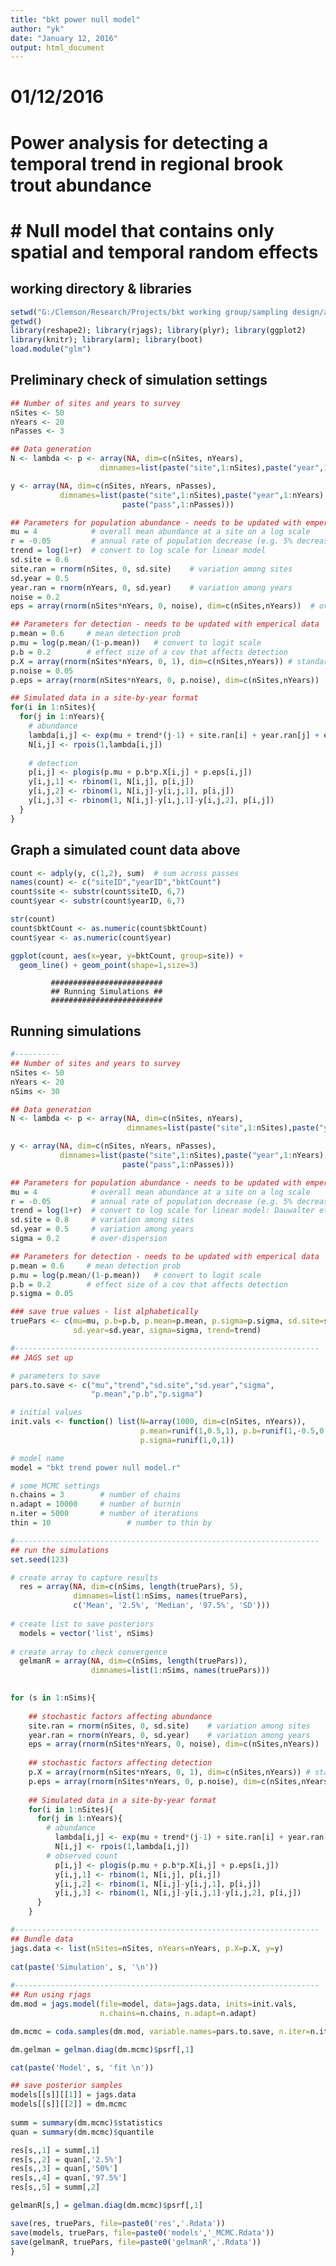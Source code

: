 ---
title: "bkt power null model"
author: "yk"
date: "January 12, 2016"
output: html_document
---

# 01/12/2016
# Power analysis for detecting a temporal trend in regional brook trout abundance
# Null model that contains only spatial and temporal random effects 
==================================================================================

## working directory & libraries
```{r working directory & libraries, warning=FALSE, message=FALSE}
setwd("G:/Clemson/Research/Projects/bkt working group/sampling design/analysis/sim 01")
getwd()
library(reshape2); library(rjags); library(plyr); library(ggplot2)
library(knitr); library(arm); library(boot)
load.module("glm")
```

## Preliminary check of simulation settings
```{r Simulation settings}
## Number of sites and years to survey
nSites <- 50
nYears <- 20
nPasses <- 3

## Data generation
N <- lambda <- p <- array(NA, dim=c(nSites, nYears),
                    dimnames=list(paste("site",1:nSites),paste("year",1:nYears)))

y <- array(NA, dim=c(nSites, nYears, nPasses),
           dimnames=list(paste("site",1:nSites),paste("year",1:nYears),
                         paste("pass",1:nPasses)))

## Parameters for population abundance - needs to be updated with emperical data
mu = 4            # overall mean abundance at a site on a log scale
r = -0.05         # annual rate of population decrease (e.g. 5% decrease) 
trend = log(1+r)  # convert to log scale for linear model
sd.site = 0.6    
site.ran = rnorm(nSites, 0, sd.site)    # variation among sites
sd.year = 0.5
year.ran = rnorm(nYears, 0, sd.year)    # variation among years 
noise = 0.2
eps = array(rnorm(nSites*nYears, 0, noise), dim=c(nSites,nYears))  # over-dispersion

## Parameters for detection - needs to be updated with emperical data
p.mean = 0.6     # mean detection prob
p.mu = log(p.mean/(1-p.mean))   # convert to logit scale
p.b = 0.2        # effect size of a cov that affects detection
p.X = array(rnorm(nSites*nYears, 0, 1), dim=c(nSites,nYears)) # standardized cov
p.noise = 0.05
p.eps = array(rnorm(nSites*nYears, 0, p.noise), dim=c(nSites,nYears))  # over-dispersion

## Simulated data in a site-by-year format  
for(i in 1:nSites){
  for(j in 1:nYears){
    # abundance
    lambda[i,j] <- exp(mu + trend*(j-1) + site.ran[i] + year.ran[j] + eps[i,j])
    N[i,j] <- rpois(1,lambda[i,j])
    
    # detection
    p[i,j] <- plogis(p.mu + p.b*p.X[i,j] + p.eps[i,j])
    y[i,j,1] <- rbinom(1, N[i,j], p[i,j])
    y[i,j,2] <- rbinom(1, N[i,j]-y[i,j,1], p[i,j])
    y[i,j,3] <- rbinom(1, N[i,j]-y[i,j,1]-y[i,j,2], p[i,j])
  }
}
```

## Graph a simulated count data above
```{r graph a simulated data}
count <- adply(y, c(1,2), sum)  # sum across passes
names(count) <- c("siteID","yearID","bktCount")
count$site <- substr(count$siteID, 6,7)
count$year <- substr(count$yearID, 6,7)

str(count)
count$bktCount <- as.numeric(count$bktCount)
count$year <- as.numeric(count$year)

ggplot(count, aes(x=year, y=bktCount, group=site)) +
  geom_line() + geom_point(shape=1,size=3) 
```


             #########################
             ## Running Simulations ##
             #########################   

## Running simulations
```{r Running simulations}
#----------
## Number of sites and years to survey
nSites <- 50
nYears <- 20
nSims <- 30

## Data generation
N <- lambda <- p <- array(NA, dim=c(nSites, nYears),
                          dimnames=list(paste("site",1:nSites),paste("year",1:nYears)))

y <- array(NA, dim=c(nSites, nYears, nPasses),
           dimnames=list(paste("site",1:nSites),paste("year",1:nYears),
                         paste("pass",1:nPasses)))

## Parameters for population abundance - needs to be updated with emperical data
mu = 4            # overall mean abundance at a site on a log scale
r = -0.05         # annual rate of population decrease (e.g. 5% decrease) 
trend = log(1+r)  # convert to log scale for linear model: Dauwalter et al. (2010)
sd.site = 0.8     # variation among sites
sd.year = 0.5     # variation among years 
sigma = 0.2       # over-dispersion

## Parameters for detection - needs to be updated with emperical data
p.mean = 0.6     # mean detection prob
p.mu = log(p.mean/(1-p.mean))   # convert to logit scale
p.b = 0.2        # effect size of a cov that affects detection
p.sigma = 0.05

### save true values - list alphabetically
truePars <- c(mu=mu, p.b=p.b, p.mean=p.mean, p.sigma=p.sigma, sd.site=sd.site, 
              sd.year=sd.year, sigma=sigma, trend=trend)

#--------------------------------------------------------------------
## JAGS set up

# parameters to save
pars.to.save <- c("mu","trend","sd.site","sd.year","sigma",
                  "p.mean","p.b","p.sigma")

# initial values
init.vals <- function() list(N=array(1000, dim=c(nSites, nYears)),
                             p.mean=runif(1,0.5,1), p.b=runif(1,-0.5,0.5),
                             p.sigma=runif(1,0,1))

# model name
model = "bkt trend power null model.r"

# some MCMC settings
n.chains = 3  		# number of chains
n.adapt = 10000		# number of burnin
n.iter = 5000	    # number of iterations
thin = 10				  # number to thin by

#--------------------------------------------------------------------
## run the simulations
set.seed(123)

# create array to capture results
  res = array(NA, dim=c(nSims, length(truePars), 5), 
              dimnames=list(1:nSims, names(truePars), 
              c('Mean', '2.5%', 'Median', '97.5%', 'SD')))
  
# create list to save posteriors
  models = vector('list', nSims)
  
# create array to check convergence  
  gelmanR = array(NA, dim=c(nSims, length(truePars)),
                  dimnames=list(1:nSims, names(truePars)))

  
for (s in 1:nSims){  
    
    ## stochastic factors affecting abundance
    site.ran = rnorm(nSites, 0, sd.site)    # variation among sites
    year.ran = rnorm(nYears, 0, sd.year)    # variation among years
    eps = array(rnorm(nSites*nYears, 0, noise), dim=c(nSites,nYears))  # over-dispersion
  
    ## stochastic factors affecting detection
    p.X = array(rnorm(nSites*nYears, 0, 1), dim=c(nSites,nYears)) # standardized cov
    p.eps = array(rnorm(nSites*nYears, 0, p.noise), dim=c(nSites,nYears))  # over-dispersion
    
    ## Simulated data in a site-by-year format     
    for(i in 1:nSites){
      for(j in 1:nYears){
        # abundance
          lambda[i,j] <- exp(mu + trend*(j-1) + site.ran[i] + year.ran[j] + eps[i,j])
          N[i,j] <- rpois(1,lambda[i,j])
        # observed count  
          p[i,j] <- plogis(p.mu + p.b*p.X[i,j] + p.eps[i,j])
          y[i,j,1] <- rbinom(1, N[i,j], p[i,j])
          y[i,j,2] <- rbinom(1, N[i,j]-y[i,j,1], p[i,j])
          y[i,j,3] <- rbinom(1, N[i,j]-y[i,j,1]-y[i,j,2], p[i,j])
      }
    }

#--------------------------------------------------------------------
## Bundle data
jags.data <- list(nSites=nSites, nYears=nYears, p.X=p.X, y=y)
    
cat(paste('Simulation', s, '\n'))
        
#--------------------------------------------------------------------
## Run using rjags
dm.mod = jags.model(file=model, data=jags.data, inits=init.vals, 
                    n.chains=n.chains, n.adapt=n.adapt)

dm.mcmc = coda.samples(dm.mod, variable.names=pars.to.save, n.iter=n.iter, thin=thin)

dm.gelman = gelman.diag(dm.mcmc)$psrf[,1]

cat(paste('Model', s, 'fit \n'))

## save posterior samples
models[[s]][[1]] = jags.data
models[[s]][[2]] = dm.mcmc
    
summ = summary(dm.mcmc)$statistics
quan = summary(dm.mcmc)$quantile

res[s,,1] = summ[,1]
res[s,,2] = quan[,'2.5%']
res[s,,3] = quan[,'50%']
res[s,,4] = quan[,'97.5%']
res[s,,5] = summ[,2]

gelmanR[s,] = gelman.diag(dm.mcmc)$psrf[,1]

save(res, truePars, file=paste0('res','.Rdata'))
save(models, truePars, file=paste0('models','_MCMC.Rdata'))
save(gelmanR, truePars, file=paste0('gelmanR','.Rdata'))
}
```



